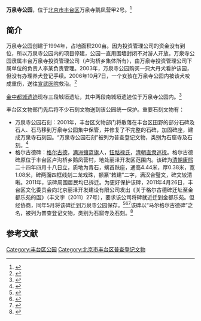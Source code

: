 '''万泉寺公园'''，位于[[北京市|北京市]][[丰台区|丰台区]]万泉寺鹅凤营甲2号。<ref>{{Cite web |url=http://www.bjyl.gov.cn/gyfjqyl/cs/ftq1/201008/t20100811_4626.html |title=万泉寺公园，首都园林绿化政务网，2010-08-11 |access-date=2015-04-09 |archive-url=https://web.archive.org/web/20150923191421/http://www.bjyl.gov.cn/gyfjqyl/cs/ftq1/201008/t20100811_4626.html |archive-date=2015-09-23 |dead-url=yes }}</ref>

==简介==
万泉寺公园创建于1994年，占地面积200亩。因为投资管理公司的资金没有到位，所以万泉寺公园内的项目停建，公园一直用围墙封闭不对游人开放。万泉寺公园隶属丰台万泉寺投资管理公司（卢沟桥乡集体所有），由万泉寺投资管理公司下属单位的负责人李某负责管理。2003年，万泉寺公园购买一只大丹犬看护该园，但没有办理养犬登记手续。2006年10月7日，一个女孩在万泉寺公园内被该犬咬成重伤，送往[[宣武医院|宣武医院]]救治。<ref>{{Cite web |url=http://news.sina.com.cn/s/2006-10-11/015010200923s.shtml |title=公园看门犬将女童咬成重伤 负责人被刑拘，新浪，2006-10-11 |accessdate=2015-04-09 |archive-date=2015-04-15 |archive-url=https://web.archive.org/web/20150415165213/http://news.sina.com.cn/s/2006-10-11/015010200923s.shtml |dead-url=no }}</ref>

[[金中都城遗迹|金中都城遗迹]]现存三段城垣遗址，其中两段南城垣遗迹位于万泉寺公园内。<ref>{{Cite web |url=http://www.qianlong.com/3050/2002-8-26/166@390981.htm |title=丰台丽泽商务区凭什么与朝阳CBD分庭抗礼，千龙网，2002-8-26 |accessdate=2015-04-10 |archive-date=2015-09-24 |archive-url=https://web.archive.org/web/20150924083543/http://www.qianlong.com/3050/2002-8-26/166%40390981.htm |dead-url=no }}</ref>

丰台区文物部门先后将不少石刻文物送到该公园统一保护。重要石刻文物有：
*万泉寺公园石刻：2001年，丰台区文物部门将散落在丰台区田野的部分石碑及石人、石马移到万泉寺公园集中保管，并修复了不完整的石碑，加固碑座，建成万泉寺石刻园。“万泉寺公园石刻”被列为普查登记文物，类别为石窟寺及石刻。<ref>{{Cite web |url=http://ww.bjft.gov.cn:8082/new_getWwgjById.action?uid=A81 |title=万泉寺公园石刻，北京市丰台区文化委员会，于2015-04-10查阅 |accessdate=2015-04-10 |archive-date=2015-04-15 |archive-url=https://web.archive.org/web/20150415071931/http://ww.bjft.gov.cn:8082/new_getWwgjById.action?uid=A81 |dead-url=no }}</ref> 
*格尔古德碑：[[格尔古德|格尔古德]]，[[满洲镶蓝旗|满洲镶蓝旗]]人，[[钮祜禄氏|钮祜禄氏]]，[[清朝|清朝]][[直隶巡抚|直隶巡抚]]。格尔古德碑原位于丰台区卢沟桥乡鹅凤营村，地处丽泽开发区范围内。该碑为[[清朝|清朝]][[康熙|康熙]]二十四年四月十八日立，质地为青石，螭首趺座，通高4.44米，厚0.38米，宽1.08米，碑两面四框线刻二龙戏珠，额篆“敕建”二字，满汉合璧文，碑文较清晰。2011年，该碑周围居民均已拆迁。为更好保护该碑，2011年4月26日，丰台区文化委员会向北京丽泽开发建设有限公司发出《关于格尔古德碑迁址至金都乐苑的函》（丰文字〔2011〕27号），要求该公司将碑就近迁到金都乐苑。但经协商，同年5月将该碑迁到万泉寺公园保存。<ref>{{Cite web |url=http://xxgk.bjft.gov.cn/columns/1423/2/53874.html |title=关于格尔古德碑迁址至金都乐苑的函，北京丰台，2011-04-26 |access-date=2015-04-09 |archive-url=https://web.archive.org/web/20150414194316/http://xxgk.bjft.gov.cn/columns/1423/2/53874.html |archive-date=2015-04-14 |dead-url=yes }}</ref><ref>{{Cite web |url=http://www.bjft.gov.cn/fengtaibao/html/2011-05/18/content_2_2.htm |title=格尔古德碑乔迁新居，丰台报，2011-05-18 |access-date=2015-04-09 |archive-url=https://web.archive.org/web/20160304100426/http://www.bjft.gov.cn/fengtaibao/html/2011-05/18/content_2_2.htm |archive-date=2016-03-04 |dead-url=yes }}</ref><ref>{{Cite web |url=http://news.163.com/11/0430/13/72T3LHV100014AED.html |title=格尔古德碑搬迁，网易，2011-04-30 |access-date=2015-04-09 |archive-url=https://web.archive.org/web/20150417070448/http://news.163.com/11/0430/13/72T3LHV100014AED.html |archive-date=2015-04-17 |dead-url=yes }}</ref>该碑以“马尔格尔古德碑”之名，被列为普查登记文物，类别为石窟寺及石刻。<ref>{{Cite web |url=http://ww.bjft.gov.cn:8082/new_getWwgjById.action?uid=A63 |title=马尔格尔古德碑，北京市丰台区文化委员会，于2015-04-10查阅 |accessdate=2015-04-09 |archive-date=2015-04-14 |archive-url=https://web.archive.org/web/20150414193605/http://ww.bjft.gov.cn:8082/new_getWwgjById.action?uid=A63 |dead-url=no }}</ref>

==参考文献==
{{reflist}}

[[Category:丰台区公园|Category:丰台区公园]]
[[Category:北京市丰台区普查登记文物|Category:北京市丰台区普查登记文物]]